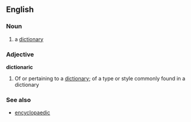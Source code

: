 ==English==

===Noun===
{{en-noun}}

#{{archaic}} a [[dictionary]]

===Adjective===
'''dictionaric'''

# Of or pertaining to a [[dictionary]]; of a type or style commonly found in a dictionary
<!--citations will be added tomorrow-->


===See also===
*[[encyclopaedic]]